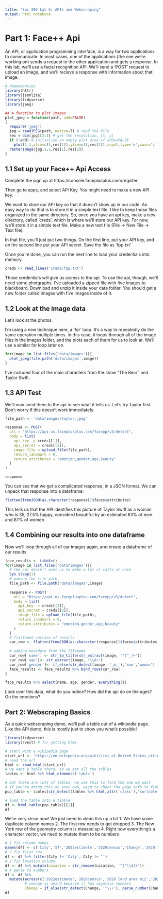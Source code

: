 ```yaml
---
title: "Soc 280 Lab 6: APIs and Webscraping"
output: html_notebook
---
```


# Part 1: Face++ Api

An API, or application programming interface, is a way for two applications to communicate. In most cases, one of the applications (the one we're working on) sends a request to the other application and gets a response. In this lab, we'll use a facial recognition API. We'll send a 'POST' request to upload an image, and we'll recieve a response with information about that image.

```r
# dependencies
library(httr)
library(jsonlite)
library(tidyverse)
library(jpeg)

## A function to plot images
plot_jpeg = function(path, add=FALSE)
{
  require('jpeg')
  jpg = readJPEG(path, native=T) # read the file
  res = dim(jpg)[2:1] # get the resolution, [x, y]
  if (!add) # initialize an empty plot area if add==FALSE
    plot(1,1,xlim=c(1,res[1]),ylim=c(1,res[2]),asp=1,type='n',xaxs='i',yaxs='i',xaxt='n',yaxt='n',xlab='',ylab='',bty='n')
  rasterImage(jpg,1,1,res[1],res[2])
}
```

## 1.1 Set up your Face++ Api Access

Complete the sign up at https://console.faceplusplus.com/register

Then go to apps, and select API Key. You might need to make a new API key.

We want to store our API key so that it doesn't show up in our code. An easy way to do that is to store it in a simple text file. I like to keep those files organized in the same directory. So, once you have an api key, make a new directory, called 'creds', which is where we'll store our API key. For now, we'll store it in a simple text file. Make a new text file (File -> New File -> Text file).

In that file, you'll just put two things. On the first line, put your API key, and on the second line put your API secret. Save the file as 'fpp.txt'

Once you're done, you can run the next line to load your credentials into memory.

```r
creds <- read_lines('creds/fpp.txt')
```


Those credentials will give us access to the api. To use the api, though, we'll need some photgraphs.
I've uploaded a zipped file with five images to blackboard. Download and unzip it inside your data folder.
You should get a new folder called images with five images inside of it.

## 1.2 Look at the image data
Let's look at the photos.

I'm using a new technique here, a 'for' loop. It's a way to repeatedly do the same operation multiple times. In this case, it loops through all of the image files in the images folder, and the plots each of them for us to look at. We'll use a similar for loop later on.

```r
for(image in list.files('data/images')){
  plot_jpeg(file.path('data/images',image))
}
```

I've included four of the main characters from the show "The Bear" and Taylor Swift. 

## 1.3 API Test

We'll now send them to the api to see what it tells us. Let's try Taylor first.
Don't worry if this doesn't work immediately. 

```r

file_path <- 'data/images/taylor.jpeg'

response <- POST(
  url = "https://api-us.faceplusplus.com/facepp/v3/detect",
  body = list(
    api_key  = creds[[1]],
    api_secret = creds[[2]],
    image_file = upload_file(file_path),
    return_landmark = 0,
    return_attributes = "emotion,gender,age,beauty"
  )
)

response
```
You can see that we get a complicated response, in a JSON format. We can unpack that response into a dataframe:


```r
flatten(fromJSON(as.character(response))$faces$attributes)
```

This tells us that the API identifies this picture of Taylor Swift as a woman who is 35, 27.5% happy, considerd beautiful by an estimated 83% of men and 87% of women.

## 1.4 Combining our results into one dataframe

Now we'll loop through all of our images again, and create a dataframe of our results

```r
face_results <- tibble()
for(image in list.files('data/images')){
  # the api doesn't want us to make a lot of calls at once
  Sys.sleep(1)
  # making the file path
  file_path <- file.path('data/images',image)
  
  response <- POST(
    url = "https://api-us.faceplusplus.com/facepp/v3/detect",
    body = list(
      api_key  = creds[[1]],
      api_secret = creds[[2]],
      image_file = upload_file(file_path),
      return_landmark = 0,
      return_attributes = "emotion,gender,age,beauty"
    )
  )
  # flattened version of results
  cur_row <- flatten(fromJSON(as.character(response))$faces$attributes)
  
  # adding metadata from the filename
  cur_row['name'] <- str_to_title(str_extract(image, '^[^_]+'))
  cur_row['age']<- str_extract(image, '\\d+')
  cur_row['gender']<- if_else(str_detect(image, '_m_'),'man','woman')
  face_results <- face_results %>% bind_rows(cur_row)
}

face_results %>% select(name, age, gender, everything())
```

Look over this data, what do you notice? How did the api do on the ages? On the emotions?



## Part 2: Webscraping Basics

As a quick webscraping demo, we'll pull a table out of a wikipedia page. Like the API demo, this is mostly just to show you what's possible!

```r
library(tidyverse)
library(rvest) # for getting html

# start with a wikipedia page
start_url <- 'https://en.wikipedia.org/wiki/List_of_United_States_cities_by_population'
# read the url
html <- read_html(start_url)
# we want a table there, so we get all the tables
tables <- html %>% html_elements('table')

# but there are lots of tables, we use this to find the one we want
# if you're doing this on your own, need to check the page info to find this
pop_table <- tables[str_detect(tables %>% html_attr('class'),'sortable wikitable sticky-header')]

# load the table into a tibble
df <- html_table(pop_table)[[1]] 
df
```
We're very close now! We just need to clean this up a bit
1. We have some duplicate column names
2. The first row needs to get dropped
3. The New York row of the geometry column is messed up
4. Right now everything's a character vector, we need to mutate them to be numbers

```r
# 1 fix column names
names(df) <- c('City','ST','2022estimate','2020census','Change','2020 land area mi2','2020 land area km2','2020 density /mi2','2020 density /km2','Location')
# 2 fix first row
df <- df %>% filter(City != 'City', City != '')
# 3 fix location column
df <- df %>% mutate(Location = str_remove(Location, '^[^\\d]+'))
# 4 parse to numbers
df <- df %>% 
  mutate(across(c('2022estimate','2020census','2020 land area mi2','2020 land area km2','2020 density /mi2','2020 density /km2'), parse_number), 
         # change is weird because it has negative numbers
         Change = if_else(str_detect(Change, '^\\+'), parse_number(Change), -1*parse_number(Change)))
df
```

